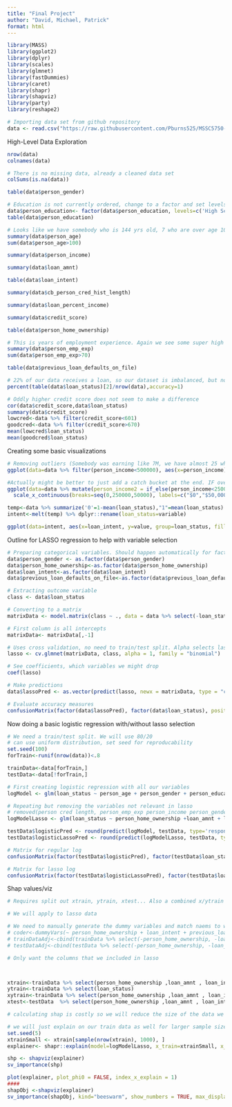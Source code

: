 ---
title: "Final Project"
author: "David, Michael, Patrick"
format: html
---


```{r echo = FALSE, message=FALSE}
library(MASS)
library(ggplot2)
library(dplyr)
library(scales)
library(glmnet)
library(fastDummies)
library(caret)
library(shapr)
library(shapviz)
library(party)
library(reshape2)

# Importing data set from github repository
data <- read.csv("https://raw.githubusercontent.com/Pburns525/MSSC5750-Project/refs/heads/main/loan_data.csv")

```


High-Level Data Exploration
```{r}

nrow(data)
colnames(data)

# There is no missing data, already a cleaned data set
colSums(is.na(data))

table(data$person_gender)

# Education is not currently ordered, change to a factor and set levels
data$person_education<- factor(data$person_education, levels=c('High School','Associate','Bachelor','Master','Doctorate'), ordered=TRUE)
table(data$person_education)

# Looks like we have somebody who is 144 yrs old, 7 who are over age 100. PRobably want to remove them, its doubtful anybody very old would be applying anyways, and these ages are not really possible
summary(data$person_age)
sum(data$person_age>100)

summary(data$person_income)

summary(data$loan_amnt)

table(data$loan_intent)

summary(data$cb_person_cred_hist_length)

summary(data$loan_percent_income)

summary(data$credit_score)

table(data$person_home_ownership)

# This is years of employment experience. Again we see some super high values, longer than human lifespan, so should clean those up
summary(data$person_emp_exp)
sum(data$person_emp_exp>70)

table(data$previous_loan_defaults_on_file)

# 22% of our data receives a loan, so our dataset is imbalanced, but not too extreme
percent(table(data$loan_status)[2]/nrow(data),accuracy=1)

# Oddly higher credit score does not seem to make a difference
cor(data$credit_score,data$loan_status)
summary(data$credit_score)
lowcred<-data %>% filter(credit_score<601)
goodcred<-data %>% filter(credit_score>670)
mean(lowcred$loan_status)
mean(goodcred$loan_status)


```  

Creating some basic visualizations
```{R}

# Removing outliers (Somebody was earning like 7M, we have almost 25 who are over 1M still)
ggplot(data=data %>% filter(person_income<500000), aes(x=person_income)) +geom_histogram(bins=30)

#Actually might be better to just add a catch bucket at the end. IF over 250k, just set to 250k
ggplot(data=data %>% mutate(person_income2 = if_else(person_income<250000,person_income,250000)), aes(x=person_income2)) +geom_histogram(bins=40, fill='steelblue',color='black') + xlab("Income") + ggtitle("Histogram of Income")+
  scale_x_continuous(breaks=seq(0,250000,50000), labels=c("$0","$50,000","$100,000","$150,000","$200,000","$250,000+") )

temp<-data %>% summarize('0'=1-mean(loan_status),"1"=mean(loan_status) ,.by=loan_intent)
intent<-melt(temp) %>% dplyr::rename(loan_status=variable)

ggplot(data=intent, aes(x=loan_intent, y=value, group=loan_status, fill=loan_status)) + geom_col(position='stack')

```


 Outline for LASSO regression to help with variable selection
```{R}

# Preparing categorical variables. Should happen automatically for factors
data$person_gender <- as.factor(data$person_gender)
data$person_home_ownership<-as.factor(data$person_home_ownership)
data$loan_intent<-as.factor(data$loan_intent)
data$previous_loan_defaults_on_file<-as.factor(data$previous_loan_defaults_on_file)

# Extracting outcome variable
class <- data$loan_status

# Converting to a matrix
matrixData <- model.matrix(class ~ ., data = data %>% select(-loan_status))

# First column is all intercepts
matrixData<- matrixData[,-1]

# Uses cross validation, no need to train/test split. Alpha selects lasso (rather than ridge regression), but I think thats the default anyways
lasso <- cv.glmnet(matrixData, class, alpha = 1, family = "binomial")

# See coefficients, which variables we might drop
coef(lasso)

# Make predictions
data$lassoPred <- as.vector(predict(lasso, newx = matrixData, type = "class"))

# Evaluate accuracy measures
confusionMatrix(factor(data$lassoPred), factor(data$loan_status), positive = '1')

```

Now doing a basic logistic regression with/without lasso selection
```{R}

# We need a train/test split. We will use 80/20
# can use uniform distribution, set seed for reproducability
set.seed(100)
forTrain<-runif(nrow(data))<.8

trainData<-data[forTrain,]
testData<-data[!forTrain,]

# First creating logistic regression with all our variables
logModel <- glm(loan_status ~ person_age + person_gender + person_education + person_income + person_emp_exp + person_home_ownership +loan_amnt + loan_intent + loan_int_rate + loan_percent_income + cb_person_cred_hist_length + credit_score + previous_loan_defaults_on_file, data=trainData, family= binomial )

# Repeating but removing the variables not relevant in lasso
# removed(person cred length, person_emp_exp person_income person_gender person_education person_age)
logModelLasso <- glm(loan_status ~ person_home_ownership +loan_amnt + loan_intent + loan_int_rate + loan_percent_income  + credit_score + previous_loan_defaults_on_file, data=trainData, family= binomial )

testData$logisticPred <- round(predict(logModel, testData, type='response'))
testData$logisticLassoPred <- round(predict(logModelLasso, testData, type='response'))

# Matrix for regular log
confusionMatrix(factor(testData$logisticPred), factor(testData$loan_status), positive = '1')

# Matrix for lasso log
confusionMatrix(factor(testData$logisticLassoPred), factor(testData$loan_status), positive = '1')


```

Shap values/viz
```{r}
# Requires split out xtrain, ytrain, xtest... Also a combined x/ytrain

# We will apply to lasso data

# We need to manually generate the dummy variables and match naems to what the model created
# coder<-dummyVars(~ person_home_ownership + loan_intent + previous_loan_defaults_on_file, data = data, fullRank = TRUE, sep='')
# trainDataAdj<-cbind(trainData %>% select(-person_home_ownership, -loan_intent, -previous_loan_defaults_on_file), predict(coder, newdata = trainData) )
# testDataAdj<-cbind(testData %>% select(-person_home_ownership, -loan_intent, -previous_loan_defaults_on_file), predict(coder, newdata = testData) )

# Only want the columns that we included in lasso



xtrain<-trainData %>% select(person_home_ownership ,loan_amnt , loan_intent , loan_int_rate , loan_percent_income  , credit_score , previous_loan_defaults_on_file)
ytrain<-trainData %>% select(loan_status)
xytrain<-trainData %>% select(person_home_ownership ,loan_amnt , loan_intent , loan_int_rate , loan_percent_income  , credit_score , previous_loan_defaults_on_file,loan_status)
xtest<-testData  %>% select(person_home_ownership ,loan_amnt , loan_intent , loan_int_rate , loan_percent_income  , credit_score , previous_loan_defaults_on_file)

# calculating shap is costly so we will reduce the size of the data we pass in

# we will just explain on our train data as well for larger sample size
set.seed(5)
xtrainSmall <- xtrain[sample(nrow(xtrain), 1000), ]
explainer<- shapr::explain(model=logModelLasso, x_train=xtrainSmall, x_explain=xtrainSmall, approach="ctree", phi0=mean(ytrain$loan_status))

shp <- shapviz(explainer)
sv_importance(shp)

plot(explainer, plot_phi0 = FALSE, index_x_explain = 1)
####
shapObj <-shapviz(explainer)
sv_importance(shapObj, kind="beeswarm", show_numbers = TRUE, max_display=15)

```






